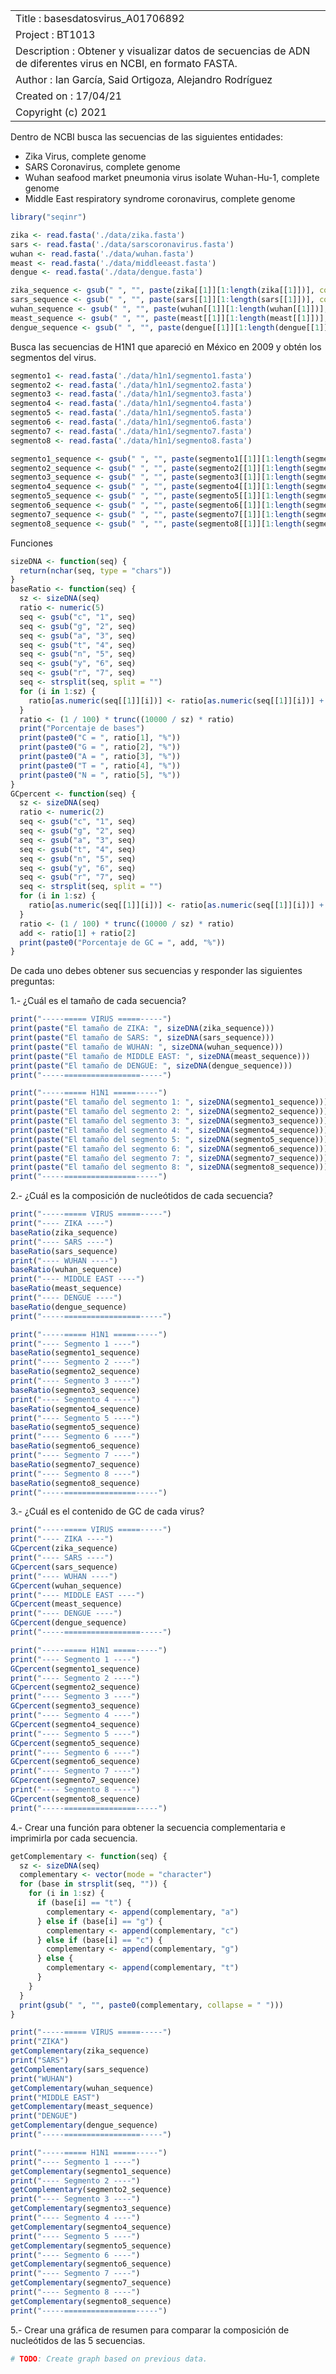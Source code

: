 --------------------
Title         : basesdatosvirus_A01706892
Project       : BT1013
Description   : Obtener y visualizar datos de secuencias de ADN de diferentes virus en NCBI, en formato FASTA.
Author        : Ian García, Said Ortigoza, Alejandro Rodríguez
Created on    : 17/04/21
Copyright (c) 2021
--------------------

Dentro de NCBI busca las secuencias de las siguientes entidades:

- Zika Virus, complete genome
- SARS Coronavirus, complete genome
- Wuhan seafood market pneumonia virus isolate Wuhan-Hu-1, complete genome
- Middle East respiratory syndrome coronavirus, complete genome
```r
library("seqinr")

zika <- read.fasta('./data/zika.fasta')
sars <- read.fasta('./data/sarscoronavirus.fasta')
wuhan <- read.fasta('./data/wuhan.fasta')
meast <- read.fasta('./data/middleeast.fasta')
dengue <- read.fasta('./data/dengue.fasta')

zika_sequence <- gsub(" ", "", paste(zika[[1]][1:length(zika[[1]])], collapse = " "))
sars_sequence <- gsub(" ", "", paste(sars[[1]][1:length(sars[[1]])], collapse = " "))
wuhan_sequence <- gsub(" ", "", paste(wuhan[[1]][1:length(wuhan[[1]])], collapse = " "))
meast_sequence <- gsub(" ", "", paste(meast[[1]][1:length(meast[[1]])], collapse = " "))
dengue_sequence <- gsub(" ", "", paste(dengue[[1]][1:length(dengue[[1]])], collapse = " "))
```
Busca las secuencias de H1N1 que apareció en México en 2009 y obtén los segmentos del virus.
```r
segmento1 <- read.fasta('./data/h1n1/segmento1.fasta')
segmento2 <- read.fasta('./data/h1n1/segmento2.fasta')
segmento3 <- read.fasta('./data/h1n1/segmento3.fasta')
segmento4 <- read.fasta('./data/h1n1/segmento4.fasta')
segmento5 <- read.fasta('./data/h1n1/segmento5.fasta')
segmento6 <- read.fasta('./data/h1n1/segmento6.fasta')
segmento7 <- read.fasta('./data/h1n1/segmento7.fasta')
segmento8 <- read.fasta('./data/h1n1/segmento8.fasta')

segmento1_sequence <- gsub(" ", "", paste(segmento1[[1]][1:length(segmento1[[1]])], collapse = " "))
segmento2_sequence <- gsub(" ", "", paste(segmento2[[1]][1:length(segmento2[[1]])], collapse = " "))
segmento3_sequence <- gsub(" ", "", paste(segmento3[[1]][1:length(segmento3[[1]])], collapse = " "))
segmento4_sequence <- gsub(" ", "", paste(segmento4[[1]][1:length(segmento4[[1]])], collapse = " "))
segmento5_sequence <- gsub(" ", "", paste(segmento5[[1]][1:length(segmento5[[1]])], collapse = " "))
segmento6_sequence <- gsub(" ", "", paste(segmento6[[1]][1:length(segmento6[[1]])], collapse = " "))
segmento7_sequence <- gsub(" ", "", paste(segmento7[[1]][1:length(segmento7[[1]])], collapse = " "))
segmento8_sequence <- gsub(" ", "", paste(segmento8[[1]][1:length(segmento8[[1]])], collapse = " "))


```
Funciones
```r
sizeDNA <- function(seq) {
  return(nchar(seq, type = "chars"))
}
baseRatio <- function(seq) {
  sz <- sizeDNA(seq)
  ratio <- numeric(5)
  seq <- gsub("c", "1", seq)
  seq <- gsub("g", "2", seq)
  seq <- gsub("a", "3", seq)
  seq <- gsub("t", "4", seq)
  seq <- gsub("n", "5", seq)
  seq <- gsub("y", "6", seq)
  seq <- gsub("r", "7", seq)
  seq <- strsplit(seq, split = "")
  for (i in 1:sz) {
    ratio[as.numeric(seq[[1]][i])] <- ratio[as.numeric(seq[[1]][i])] + 1
  }
  ratio <- (1 / 100) * trunc((10000 / sz) * ratio)
  print("Porcentaje de bases")
  print(paste0("C = ", ratio[1], "%"))
  print(paste0("G = ", ratio[2], "%"))
  print(paste0("A = ", ratio[3], "%"))
  print(paste0("T = ", ratio[4], "%"))
  print(paste0("N = ", ratio[5], "%"))
}
GCpercent <- function(seq) {
  sz <- sizeDNA(seq)
  ratio <- numeric(2)
  seq <- gsub("c", "1", seq)
  seq <- gsub("g", "2", seq)
  seq <- gsub("a", "3", seq)
  seq <- gsub("t", "4", seq)
  seq <- gsub("n", "5", seq)
  seq <- gsub("y", "6", seq)
  seq <- gsub("r", "7", seq)
  seq <- strsplit(seq, split = "")
  for (i in 1:sz) {
    ratio[as.numeric(seq[[1]][i])] <- ratio[as.numeric(seq[[1]][i])] + 1
  }
  ratio <- (1 / 100) * trunc((10000 / sz) * ratio)
  add <- ratio[1] + ratio[2]
  print(paste0("Porcentaje de GC = ", add, "%"))
}
```
De cada uno debes obtener sus secuencias y responder las siguientes preguntas:

1.- ¿Cuál es el tamaño de cada secuencia?
```r
print("-----===== VIRUS =====-----")
print(paste("El tamaño de ZIKA: ", sizeDNA(zika_sequence)))
print(paste("El tamaño de SARS: ", sizeDNA(sars_sequence)))
print(paste("El tamaño de WUHAN: ", sizeDNA(wuhan_sequence)))
print(paste("El tamaño de MIDDLE EAST: ", sizeDNA(meast_sequence)))
print(paste("El tamaño de DENGUE: ", sizeDNA(dengue_sequence)))
print("-----=================-----")

print("-----===== H1N1 =====-----")
print(paste("El tamaño del segmento 1: ", sizeDNA(segmento1_sequence)))
print(paste("El tamaño del segmento 2: ", sizeDNA(segmento2_sequence)))
print(paste("El tamaño del segmento 3: ", sizeDNA(segmento3_sequence)))
print(paste("El tamaño del segmento 4: ", sizeDNA(segmento4_sequence)))
print(paste("El tamaño del segmento 5: ", sizeDNA(segmento5_sequence)))
print(paste("El tamaño del segmento 6: ", sizeDNA(segmento6_sequence)))
print(paste("El tamaño del segmento 7: ", sizeDNA(segmento7_sequence)))
print(paste("El tamaño del segmento 8: ", sizeDNA(segmento8_sequence)))
print("-----================-----")
```
2.- ¿Cuál es la composición de nucleótidos de cada secuencia?
```r
print("-----===== VIRUS =====-----")
print("---- ZIKA ----")
baseRatio(zika_sequence)
print("---- SARS ----")
baseRatio(sars_sequence)
print("---- WUHAN ----")
baseRatio(wuhan_sequence)
print("---- MIDDLE EAST ----")
baseRatio(meast_sequence)
print("---- DENGUE ----")
baseRatio(dengue_sequence)
print("-----=================-----")

print("-----===== H1N1 =====-----")
print("---- Segmento 1 ----")
baseRatio(segmento1_sequence)
print("---- Segmento 2 ----")
baseRatio(segmento2_sequence)
print("---- Segmento 3 ----")
baseRatio(segmento3_sequence)
print("---- Segmento 4 ----")
baseRatio(segmento4_sequence)
print("---- Segmento 5 ----")
baseRatio(segmento5_sequence)
print("---- Segmento 6 ----")
baseRatio(segmento6_sequence)
print("---- Segmento 7 ----")
baseRatio(segmento7_sequence)
print("---- Segmento 8 ----")
baseRatio(segmento8_sequence)
print("-----================-----")
```
3.- ¿Cuál es el contenido de GC de cada virus?
```r
print("-----===== VIRUS =====-----")
print("---- ZIKA ----")
GCpercent(zika_sequence)
print("---- SARS ----")
GCpercent(sars_sequence)
print("---- WUHAN ----")
GCpercent(wuhan_sequence)
print("---- MIDDLE EAST ----")
GCpercent(meast_sequence)
print("---- DENGUE ----")
GCpercent(dengue_sequence)
print("-----=================-----")

print("-----===== H1N1 =====-----")
print("---- Segmento 1 ----")
GCpercent(segmento1_sequence)
print("---- Segmento 2 ----")
GCpercent(segmento2_sequence)
print("---- Segmento 3 ----")
GCpercent(segmento3_sequence)
print("---- Segmento 4 ----")
GCpercent(segmento4_sequence)
print("---- Segmento 5 ----")
GCpercent(segmento5_sequence)
print("---- Segmento 6 ----")
GCpercent(segmento6_sequence)
print("---- Segmento 7 ----")
GCpercent(segmento7_sequence)
print("---- Segmento 8 ----")
GCpercent(segmento8_sequence)
print("-----================-----")
```

4.- Crear una función para obtener la secuencia complementaria e imprimirla por cada secuencia.
```r
getComplementary <- function(seq) {
  sz <- sizeDNA(seq)
  complementary <- vector(mode = "character")
  for (base in strsplit(seq, "")) {
    for (i in 1:sz) {
      if (base[i] == "t") {
        complementary <- append(complementary, "a")
      } else if (base[i] == "g") {
        complementary <- append(complementary, "c")
      } else if (base[i] == "c") {
        complementary <- append(complementary, "g")
      } else {
        complementary <- append(complementary, "t")
      }
    }
  }
  print(gsub(" ", "", paste0(complementary, collapse = " ")))
}

print("-----===== VIRUS =====-----")
print("ZIKA")
getComplementary(zika_sequence)
print("SARS")
getComplementary(sars_sequence)
print("WUHAN")
getComplementary(wuhan_sequence)
print("MIDDLE EAST")
getComplementary(meast_sequence)
print("DENGUE")
getComplementary(dengue_sequence)
print("-----=================-----")

print("-----===== H1N1 =====-----")
print("---- Segmento 1 ----")
getComplementary(segmento1_sequence)
print("---- Segmento 2 ----")
getComplementary(segmento2_sequence)
print("---- Segmento 3 ----")
getComplementary(segmento3_sequence)
print("---- Segmento 4 ----")
getComplementary(segmento4_sequence)
print("---- Segmento 5 ----")
getComplementary(segmento5_sequence)
print("---- Segmento 6 ----")
getComplementary(segmento6_sequence)
print("---- Segmento 7 ----")
getComplementary(segmento7_sequence)
print("---- Segmento 8 ----")
getComplementary(segmento8_sequence)
print("-----================-----")
```
5.- Crear una gráfica de resumen para comparar la composición de nucleótidos de las 5 secuencias.
```r
# TODO: Create graph based on previous data.
```